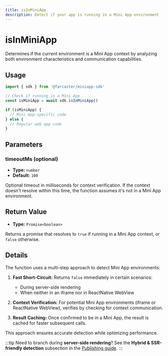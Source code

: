 ```yaml
---
title: isInMiniApp
description: Detect if your app is running in a Mini App environment
---
```


# isInMiniApp

Determines if the current environment is a Mini App context by analyzing both environment characteristics and communication capabilities.

## Usage

```ts twoslash
import { sdk } from '@farcaster/miniapp-sdk'

// Check if running in a Mini App
const isMiniApp = await sdk.isInMiniApp()

if (isMiniApp) {
  // Mini App-specific code
} else {
  // Regular web app code
}
```

## Parameters

### timeoutMs (optional)

- **Type:** `number`
- **Default:** `100`

Optional timeout in milliseconds for context verification. If the context doesn't resolve within this time, the function assumes it's not in a Mini App environment.

## Return Value

- **Type:** `Promise<boolean>`

Returns a promise that resolves to `true` if running in a Mini App context, or `false` otherwise.

## Details

The function uses a multi-step approach to detect Mini App environments:

1. **Fast Short-Circuit:** Returns `false` immediately in certain scenarios:
   - During server-side rendering
   - When neither in an iframe nor in ReactNative WebView

2. **Context Verification:** For potential Mini App environments (iframe or ReactNative WebView), verifies by checking for context communication.

3. **Result Caching:** Once confirmed to be in a Mini App, the result is cached for faster subsequent calls.

This approach ensures accurate detection while optimizing performance.

:::tip
Need to branch during **server-side rendering**?
See the **Hybrid & SSR-friendly detection** subsection in the [Publishing guide](/docs/guides/publishing#hybrid-detection).
:::